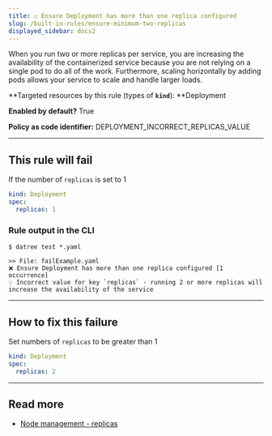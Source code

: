 ```yaml
---
title: ☑️ Ensure Deployment has more than one replica configured
slug: /built-in-rules/ensure-minimum-two-replicas
displayed_sidebar: docs2
---
```


When you run two or more replicas per service, you are increasing the availability of the containerized service because you are not relying on a single pod to do all of the work. Furthermore, scaling horizontally by adding pods allows your service to scale and handle larger loads.

**Targeted resources by this rule (types of **`kind`**): **Deployment

**Enabled by default?** True

**Policy as code identifier:** DEPLOYMENT_INCORRECT_REPLICAS_VALUE

---

## This rule will fail

If the number of `replicas` is set to 1

```yaml
kind: Deployment
spec:
  replicas: 1
```

### Rule output in the CLI

```terminal
$ datree test *.yaml

>> File: failExample.yaml
❌ Ensure Deployment has more than one replica configured [1 occurrence]
💡 Incorrect value for key `replicas` - running 2 or more replicas will increase the availability of the service
```

---

## How to fix this failure

Set numbers of `replicas` to be greater than 1

```yaml
kind: Deployment
spec:
  replicas: 2
```

---

## Read more

- [Node management - replicas](https://cloudmark.github.io/Node-Management-In-GKE/#replicas)
